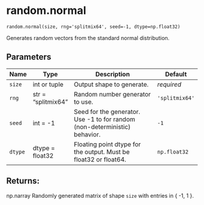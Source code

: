 # random.normal { #primate.random.normal }

`random.normal(size, rng='splitmix64', seed=-1, dtype=np.float32)`

Generates random vectors from the standard normal distribution.

## Parameters

| Name    | Type               | Description                                                                | Default        |
|---------|--------------------|----------------------------------------------------------------------------|----------------|
| `size`  | int or tuple       | Output shape to generate.                                                  | _required_     |
| `rng`   | str = "splitmix64" | Random number generator to use.                                            | `'splitmix64'` |
| `seed`  | int = -1           | Seed for the generator. Use -1 to for random (non-deterministic) behavior. | `-1`           |
| `dtype` | dtype = float32    | Floating point dtype for the output. Must be float32 or float64.           | `np.float32`   |

## Returns: 

np.narray 
                Randomly generated matrix of shape `size` with entries in { -1, 1 }.